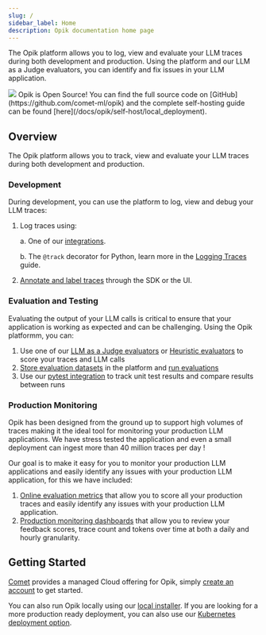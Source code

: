 ```yaml
---
slug: /
sidebar_label: Home
description: Opik documentation home page
---
```


The Opik platform allows you to log, view and evaluate your LLM traces during both development and production. Using the platform and our LLM as a Judge evaluators, you can identify and fix issues in your LLM application.

<Frame>
  <img src="/static/img/home/traces_page_with_sidebar.png" />
</Frame>

<Tip>
  Opik is Open Source! You can find the full source code on [GitHub](https://github.com/comet-ml/opik) and the complete
  self-hosting guide can be found [here](/docs/opik/self-host/local_deployment).
</Tip>

## Overview

The Opik platform allows you to track, view and evaluate your LLM traces during both development and production.

### Development

During development, you can use the platform to log, view and debug your LLM traces:

1. Log traces using:

   a. One of our [integrations](/docs/opik/tracing/integrations/overview).

   b. The `@track` decorator for Python, learn more in the [Logging Traces](/docs/opik/tracing/log_traces) guide.

2. [Annotate and label traces](/docs/opik/tracing/annotate_traces) through the SDK or the UI.

### Evaluation and Testing

Evaluating the output of your LLM calls is critical to ensure that your application is working as expected and can be challenging. Using the Opik platformm, you can:

1. Use one of our [LLM as a Judge evaluators](/docs/opik/evaluation/metrics/overview) or [Heuristic evaluators](/docs/opik/evaluation/metrics/heuristic_metrics) to score your traces and LLM calls
2. [Store evaluation datasets](/docs/opik/evaluation/manage_datasets) in the platform and [run evaluations](/docs/opik/evaluation/evaluate_your_llm)
3. Use our [pytest integration](/docs/opik/testing/pytest_integration) to track unit test results and compare results between runs

### Production Monitoring

Opik has been designed from the ground up to support high volumes of traces making it the ideal tool for monitoring your production LLM applications. We have stress tested the application and even a small deployment can ingest more than 40 million traces per day !

Our goal is to make it easy for you to monitor your production LLM applications and easily identify any issues with your production LLM application, for this we have included:

1. [Online evaluation metrics](/docs/opik/production/rules) that allow you to score all your production traces and easily identify any issues with your production LLM application.
2. [Production monitoring dashboards](/docs/opik/production/production_monitoring) that allow you to review your feedback scores, trace count and tokens over time at both a daily and hourly granularity.

## Getting Started

[Comet](https://www.comet.com/site) provides a managed Cloud offering for Opik, simply [create an account](https://www.comet.com/signup?from=llm) to get started.

You can also run Opik locally using our [local installer](/docs/opik/self-host/local_deployment). If you are looking for a more production ready deployment, you can also use our [Kubernetes deployment option](/docs/opik/self-host/kubernetes).
